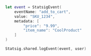 ```swift
let event = StatsigEvent(
    eventName: "add_to_cart",
    value: "SKU_1234",
    metadata: [
        "price": "9.99",
        "item_name": "CoolProduct"
    ]
)

Statsig.shared.logEvent(event, user)
```
